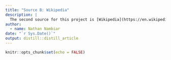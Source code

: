 ```yaml
---
title: "Source B: Wikipedia"
description: |
  The second source for this project is [Wikipedia](https://en.wikipedia.org/wiki/Valorant).
author:
  - name: Nathan Nambiar 
date: "`r Sys.Date()`"
output: distill::distill_article
---
```


```r
knitr::opts_chunk$set(echo = FALSE)
```




